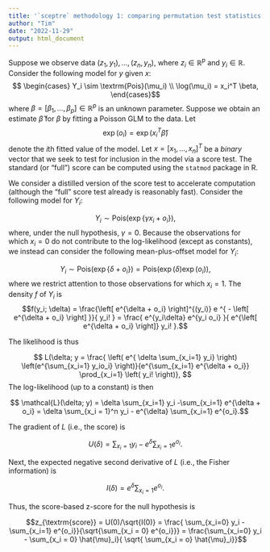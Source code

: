 ```yaml
---
title: '`sceptre` methodology 1: comparing permutation test statistics'
author: "Tim"
date: "2022-11-29"
output: html_document
---
```


Suppose we observe data $(z_1, y_1), \dots, (z_n, y_n)$, where $z_i \in \mathbb{R}^p$ and $y_i \in \mathbb{R}$. Consider the following model for $y$ given $x$:
$$ \begin{cases} Y_i \sim \textrm{Pois}(\mu_i) \\ \log(\mu_i) = x_i^T \beta, \end{cases}$$ where $\beta = [\beta_1, \dots, \beta_p] \in \mathbb{R}^p$ is an unknown parameter. Suppose we obtain an estimate $\hat{\beta}$ for $\beta$ by fitting a Poisson GLM to the data. Let $$\exp(o_i) = \exp\left(x_i^T\hat{\beta}\right)$$ denote the $i$th fitted value of the model. Let $x = [x_1, \dots, x_n]^T$ be a *binary* vector that we seek to test for inclusion in the model via a score test. The standard (or "full") score can be computed using the `statmod` package in R.

We consider a distilled version of the score test to accelerate computation (although the "full" score test already is reasonably fast). Consider the following model for $Y_i$:

$$Y_i \sim \textrm{Pois}(\exp\left\{\gamma x_i + o_i \right\}),$$ where, under the null hypothesis, $\gamma = 0$. Because the observations for which $x_i = 0$ do not contribute to the log-likelihood (except as constants), we instead can consider the following mean-plus-offset model for $Y_i$:

$$Y_i \sim \textrm{Pois}(\exp\left\{\delta + o_i \right\}) = \textrm{Pois}(\exp(\delta) \exp(o_i)),$$
where we restrict attention to those observations for which $x_i = 1$. The density $f$ of $Y_i$ is $$f(y_i; \delta) =  \frac{\left[ e^{\delta + o_i}  \right]^{(y_i)} e ^{ - \left[ e^{\delta + o_i}  \right] }}{ y_i! } = \frac{ e^{y_i\delta} e^{y_i o_i}   }{ e^{\left[ e^{\delta + o_i} \right]} y_i! }.$$

The likelihood is thus

$$
L(\delta; y = \frac{ \left( e^{ \delta \sum_{x_i=1} y_i} \right) \left(e^{\sum_{x_i=1} y_io_i} \right)}{e^{\sum_{x_i=1} e^{\delta + o_i}} \prod_{x_i=1} \left( y_i! \right)},
$$
The log-likelihood (up to a constant) is then

$$ \mathcal{L}(\delta; y) = \delta \sum_{x_i=1} y_i -\sum_{x_i=1} e^{\delta + o_i} = \delta \sum_{x_i = 1}^n y_i - e^{\delta} \sum_{x_i=1} e^{o_i}.$$

The gradient of $L$ (i.e., the score) is

$$U(\delta) = \sum_{x_i = 1} y_i - e^{\delta} \sum_{x_i=1} e^{o_i}.$$

Next, the expected negative second derivative of $L$ (i.e., the Fisher information) is

$$I(\delta) = e^\delta \sum_{x_i=1} e^{o_i}.$$

Thus, the score-based z-score for the null hypothesis is

$$z_{\textrm{score}} = U(0)/\sqrt{I(0)} = \frac{ \sum_{x_i=0} y_i - \sum_{x_i=1} e^{o_i}}{\sqrt{\sum_{x_i = 0} e^{o_i}}} = \frac{\sum_{x_i=0} y_i - \sum_{x_i = 0} \hat{\mu}_i}{ \sqrt{ \sum_{x_i = o} \hat{\mu}_i}}$$

